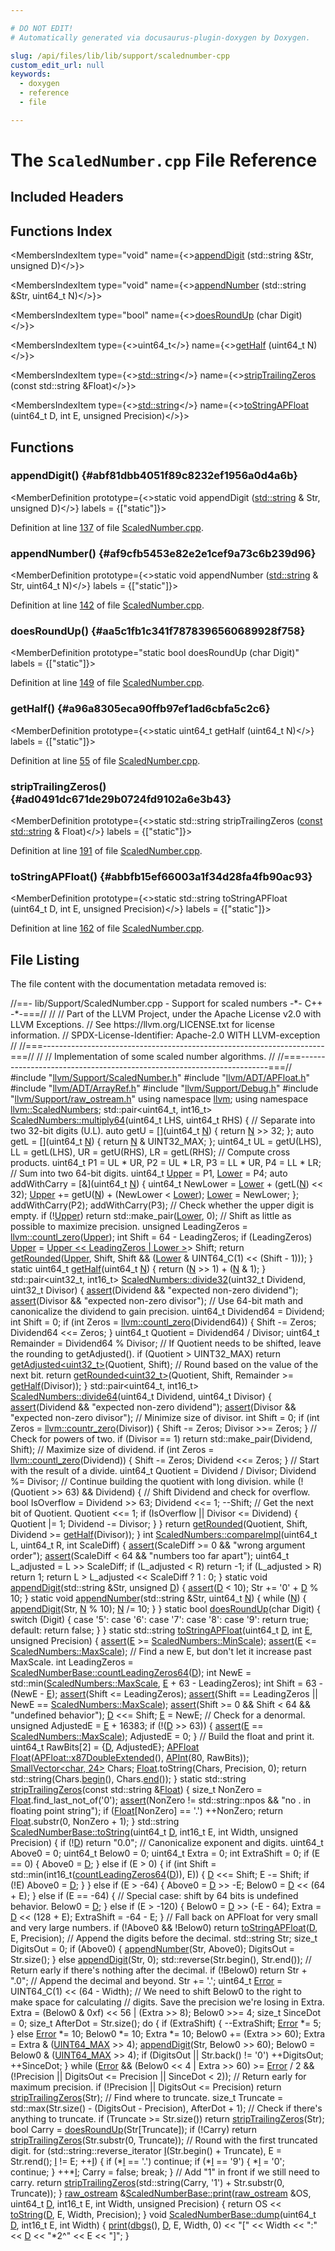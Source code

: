 ```yaml
---

# DO NOT EDIT!
# Automatically generated via docusaurus-plugin-doxygen by Doxygen.

slug: /api/files/lib/lib/support/scalednumber-cpp
custom_edit_url: null
keywords:
  - doxygen
  - reference
  - file

---
```





# The `ScaledNumber.cpp` File Reference

<DoxygenPage pluginConfig={pluginConfig}>



## Included Headers

<IncludesList>
<IncludesListItem
  filePath="llvm/Support/ScaledNumber.h"
  permalink="/docs/api/files/include/include/llvm/include/llvm/support/scalednumber-h"
  isLocal="true" />
<IncludesListItem
  filePath="llvm/ADT/APFloat.h"
  permalink="/docs/api/files/include/include/llvm/include/llvm/adt/apfloat-h"
  isLocal="true" />
<IncludesListItem
  filePath="llvm/ADT/ArrayRef.h"
  permalink="/docs/api/files/include/include/llvm/include/llvm/adt/arrayref-h"
  isLocal="true" />
<IncludesListItem
  filePath="llvm/Support/Debug.h"
  permalink="/docs/api/files/include/include/llvm/include/llvm/support/debug-h"
  isLocal="true" />
<IncludesListItem
  filePath="llvm/Support/raw_ostream.h"
  permalink="/docs/api/files/include/include/llvm/include/llvm/support/raw-ostream-h"
  isLocal="true" />
</IncludesList>

## Functions Index

<MembersIndex>

<MembersIndexItem
  type="void"
  name={<><a href="#abf81dbb4051f89c8232ef1956a0d4a6b">appendDigit</a> (std::string &amp;Str, unsigned D)</>}>
</MembersIndexItem>

<MembersIndexItem
  type="void"
  name={<><a href="#af9cfb5453e82e2e1cef9a73c6b239d96">appendNumber</a> (std::string &amp;Str, uint64&#95;t N)</>}>
</MembersIndexItem>

<MembersIndexItem
  type="bool"
  name={<><a href="#aa5c1fb1c341f7878396560689928f758">doesRoundUp</a> (char Digit)</>}>
</MembersIndexItem>

<MembersIndexItem
  type={<>uint64&#95;t</>}
  name={<><a href="#a96a8305eca90ffb97ef1ad6cbfa5c2c6">getHalf</a> (uint64&#95;t N)</>}>
</MembersIndexItem>

<MembersIndexItem
  type={<><a href="/docs/api/files/include/include/llvm/include/llvm/demangle/itaniumdemangle-h/#ae2b0d0345572d6718e219aa76d1d54edab45cffe084dd3d20d928bee85e7b0f21">std::string</a></>}
  name={<><a href="#ad0491dc671de29b0724fd9102a6e3b43">stripTrailingZeros</a> (const std::string &amp;Float)</>}>
</MembersIndexItem>

<MembersIndexItem
  type={<><a href="/docs/api/files/include/include/llvm/include/llvm/demangle/itaniumdemangle-h/#ae2b0d0345572d6718e219aa76d1d54edab45cffe084dd3d20d928bee85e7b0f21">std::string</a></>}
  name={<><a href="#abbfb15ef66003a1f34d28fa4fb90ac93">toStringAPFloat</a> (uint64&#95;t D, int E, unsigned Precision)</>}>
</MembersIndexItem>

</MembersIndex>


<SectionDefinition>

## Functions

### appendDigit() {#abf81dbb4051f89c8232ef1956a0d4a6b}

<MemberDefinition
  prototype={<>static void appendDigit (<a href="/docs/api/files/include/include/llvm/include/llvm/demangle/itaniumdemangle-h/#ae2b0d0345572d6718e219aa76d1d54edab45cffe084dd3d20d928bee85e7b0f21">std::string</a> &amp; Str, unsigned D)</>}
  labels = {["static"]}>

Definition at line <a href="#l00137">137</a> of file <a href="/docs/api/files/lib/lib/support/scalednumber-cpp">ScaledNumber.cpp</a>.
</MemberDefinition>

### appendNumber() {#af9cfb5453e82e2e1cef9a73c6b239d96}

<MemberDefinition
  prototype={<>static void appendNumber (<a href="/docs/api/files/include/include/llvm/include/llvm/demangle/itaniumdemangle-h/#ae2b0d0345572d6718e219aa76d1d54edab45cffe084dd3d20d928bee85e7b0f21">std::string</a> &amp; Str, uint64&#95;t N)</>}
  labels = {["static"]}>

Definition at line <a href="#l00142">142</a> of file <a href="/docs/api/files/lib/lib/support/scalednumber-cpp">ScaledNumber.cpp</a>.
</MemberDefinition>

### doesRoundUp() {#aa5c1fb1c341f7878396560689928f758}

<MemberDefinition
  prototype="static bool doesRoundUp (char Digit)"
  labels = {["static"]}>

Definition at line <a href="#l00149">149</a> of file <a href="/docs/api/files/lib/lib/support/scalednumber-cpp">ScaledNumber.cpp</a>.
</MemberDefinition>

### getHalf() {#a96a8305eca90ffb97ef1ad6cbfa5c2c6}

<MemberDefinition
  prototype={<>static uint64&#95;t getHalf (uint64&#95;t N)</>}
  labels = {["static"]}>

Definition at line <a href="#l00055">55</a> of file <a href="/docs/api/files/lib/lib/support/scalednumber-cpp">ScaledNumber.cpp</a>.
</MemberDefinition>

### stripTrailingZeros() {#ad0491dc671de29b0724fd9102a6e3b43}

<MemberDefinition
  prototype={<>static std::string stripTrailingZeros (<a href="/docs/api/files/lib/lib/target/lib/target/aarch64/aarch64promoteconstant-cpp/#a90f8350fecae261c25be85d38b451bff">const</a> <a href="/docs/api/files/include/include/llvm/include/llvm/demangle/itaniumdemangle-h/#ae2b0d0345572d6718e219aa76d1d54edab45cffe084dd3d20d928bee85e7b0f21">std::string</a> &amp; Float)</>}
  labels = {["static"]}>

Definition at line <a href="#l00191">191</a> of file <a href="/docs/api/files/lib/lib/support/scalednumber-cpp">ScaledNumber.cpp</a>.
</MemberDefinition>

### toStringAPFloat() {#abbfb15ef66003a1f34d28fa4fb90ac93}

<MemberDefinition
  prototype={<>static std::string toStringAPFloat (uint64&#95;t D, int E, unsigned Precision)</>}
  labels = {["static"]}>

Definition at line <a href="#l00162">162</a> of file <a href="/docs/api/files/lib/lib/support/scalednumber-cpp">ScaledNumber.cpp</a>.
</MemberDefinition>

</SectionDefinition>

## File Listing

The file content with the documentation metadata removed is:

<ProgramListing>

<Link id="l00001" /><CodeLine lineNumber="1"><span class="doxyHighlightComment">//==- lib/Support/ScaledNumber.cpp - Support for scaled numbers -&#42;- C++ -&#42;-===//</span></CodeLine>
<Link id="l00002" /><CodeLine lineNumber="2"><span class="doxyHighlightComment">//</span></CodeLine>
<Link id="l00003" /><CodeLine lineNumber="3"><span class="doxyHighlightComment">// Part of the LLVM Project, under the Apache License v2.0 with LLVM Exceptions.</span></CodeLine>
<Link id="l00004" /><CodeLine lineNumber="4"><span class="doxyHighlightComment">// See https://llvm.org/LICENSE.txt for license information.</span></CodeLine>
<Link id="l00005" /><CodeLine lineNumber="5"><span class="doxyHighlightComment">// SPDX-License-Identifier: Apache-2.0 WITH LLVM-exception</span></CodeLine>
<Link id="l00006" /><CodeLine lineNumber="6"><span class="doxyHighlightComment">//</span></CodeLine>
<Link id="l00007" /><CodeLine lineNumber="7"><span class="doxyHighlightComment">//===----------------------------------------------------------------------===//</span></CodeLine>
<Link id="l00008" /><CodeLine lineNumber="8"><span class="doxyHighlightComment">//</span></CodeLine>
<Link id="l00009" /><CodeLine lineNumber="9"><span class="doxyHighlightComment">// Implementation of some scaled number algorithms.</span></CodeLine>
<Link id="l00010" /><CodeLine lineNumber="10"><span class="doxyHighlightComment">//</span></CodeLine>
<Link id="l00011" /><CodeLine lineNumber="11"><span class="doxyHighlightComment">//===----------------------------------------------------------------------===//</span></CodeLine>
<Link id="l00012" /><CodeLine lineNumber="12"></CodeLine>
<Link id="l00013" /><CodeLine lineNumber="13"><span class="doxyHighlightPreprocessor">#include &quot;<a href="/docs/api/files/include/include/llvm/include/llvm/support/scalednumber-h">llvm/Support/ScaledNumber.h</a>&quot;</span></CodeLine>
<Link id="l00014" /><CodeLine lineNumber="14"><span class="doxyHighlightPreprocessor">#include &quot;<a href="/docs/api/files/include/include/llvm/include/llvm/adt/apfloat-h">llvm/ADT/APFloat.h</a>&quot;</span></CodeLine>
<Link id="l00015" /><CodeLine lineNumber="15"><span class="doxyHighlightPreprocessor">#include &quot;<a href="/docs/api/files/include/include/llvm/include/llvm/adt/arrayref-h">llvm/ADT/ArrayRef.h</a>&quot;</span></CodeLine>
<Link id="l00016" /><CodeLine lineNumber="16"><span class="doxyHighlightPreprocessor">#include &quot;<a href="/docs/api/files/include/include/llvm/include/llvm/support/debug-h">llvm/Support/Debug.h</a>&quot;</span></CodeLine>
<Link id="l00017" /><CodeLine lineNumber="17"><span class="doxyHighlightPreprocessor">#include &quot;<a href="/docs/api/files/include/include/llvm/include/llvm/support/raw-ostream-h">llvm/Support/raw&#95;ostream.h</a>&quot;</span></CodeLine>
<Link id="l00018" /><CodeLine lineNumber="18"></CodeLine>
<Link id="l00019" /><CodeLine lineNumber="19"><span class="doxyHighlightKeyword">using namespace </span><span class="doxyHighlight"><a href="/docs/api/namespaces/llvm">llvm</a>;</span></CodeLine>
<Link id="l00020" /><CodeLine lineNumber="20"><span class="doxyHighlightKeyword">using namespace </span><span class="doxyHighlight"><a href="/docs/api/namespaces/llvm/scalednumbers">llvm::ScaledNumbers</a>;</span></CodeLine>
<Link id="l00021" /><CodeLine lineNumber="21"></CodeLine>
<Link id="l00022" /><CodeLine lineNumber="22" lineLink="/docs/api/namespaces/llvm/scalednumbers/#a22a8258f778d9c8d3069d89a611e0abd"><span class="doxyHighlight">std::pair&lt;uint64&#95;t, int16&#95;t&gt; <a href="/docs/api/namespaces/llvm/scalednumbers/#a22a8258f778d9c8d3069d89a611e0abd">ScaledNumbers::multiply64</a>(uint64&#95;t LHS,</span></CodeLine>
<Link id="l00023" /><CodeLine lineNumber="23"><span class="doxyHighlight">                                                       uint64&#95;t RHS) &#123;</span></CodeLine>
<Link id="l00024" /><CodeLine lineNumber="24"><span class="doxyHighlight">  </span><span class="doxyHighlightComment">// Separate into two 32-bit digits (U.L).</span></CodeLine>
<Link id="l00025" /><CodeLine lineNumber="25"><span class="doxyHighlight">  </span><span class="doxyHighlightKeyword">auto</span><span class="doxyHighlight"> getU = &#91;&#93;(uint64&#95;t <a href="/docs/api/files/lib/lib/support/regcomp-c/#a0240ac851181b84ac374872dc5434ee4">N</a>) &#123; </span><span class="doxyHighlightKeywordFlow">return</span><span class="doxyHighlight"> <a href="/docs/api/files/lib/lib/support/regcomp-c/#a0240ac851181b84ac374872dc5434ee4">N</a> &gt;&gt; 32; &#125;;</span></CodeLine>
<Link id="l00026" /><CodeLine lineNumber="26"><span class="doxyHighlight">  </span><span class="doxyHighlightKeyword">auto</span><span class="doxyHighlight"> getL = &#91;&#93;(uint64&#95;t <a href="/docs/api/files/lib/lib/support/regcomp-c/#a0240ac851181b84ac374872dc5434ee4">N</a>) &#123; </span><span class="doxyHighlightKeywordFlow">return</span><span class="doxyHighlight"> <a href="/docs/api/files/lib/lib/support/regcomp-c/#a0240ac851181b84ac374872dc5434ee4">N</a> &amp; UINT32&#95;MAX; &#125;;</span></CodeLine>
<Link id="l00027" /><CodeLine lineNumber="27"><span class="doxyHighlight">  uint64&#95;t UL = getU(LHS), LL = getL(LHS), UR = getU(RHS), LR = getL(RHS);</span></CodeLine>
<Link id="l00028" /><CodeLine lineNumber="28"></CodeLine>
<Link id="l00029" /><CodeLine lineNumber="29"><span class="doxyHighlight">  </span><span class="doxyHighlightComment">// Compute cross products.</span></CodeLine>
<Link id="l00030" /><CodeLine lineNumber="30"><span class="doxyHighlight">  uint64&#95;t P1 = UL &#42; UR, P2 = UL &#42; LR, P3 = LL &#42; UR, P4 = LL &#42; LR;</span></CodeLine>
<Link id="l00031" /><CodeLine lineNumber="31"></CodeLine>
<Link id="l00032" /><CodeLine lineNumber="32"><span class="doxyHighlight">  </span><span class="doxyHighlightComment">// Sum into two 64-bit digits.</span></CodeLine>
<Link id="l00033" /><CodeLine lineNumber="33"><span class="doxyHighlight">  uint64&#95;t <a href="/docs/api/namespaces/llvm/#a6893db19648a2dba0912d181aaa57ec0a19de5b94f7b83900d4b296d9fa491aec">Upper</a> = P1, <a href="/docs/api/namespaces/llvm/#a6893db19648a2dba0912d181aaa57ec0ab75fcdd2d72d9e000beab48622402d93">Lower</a> = P4;</span></CodeLine>
<Link id="l00034" /><CodeLine lineNumber="34"><span class="doxyHighlight">  </span><span class="doxyHighlightKeyword">auto</span><span class="doxyHighlight"> addWithCarry = &#91;&amp;&#93;(uint64&#95;t <a href="/docs/api/files/lib/lib/support/regcomp-c/#a0240ac851181b84ac374872dc5434ee4">N</a>) &#123;</span></CodeLine>
<Link id="l00035" /><CodeLine lineNumber="35"><span class="doxyHighlight">    uint64&#95;t NewLower = <a href="/docs/api/namespaces/llvm/#a6893db19648a2dba0912d181aaa57ec0ab75fcdd2d72d9e000beab48622402d93">Lower</a> + (getL(<a href="/docs/api/files/lib/lib/support/regcomp-c/#a0240ac851181b84ac374872dc5434ee4">N</a>) &lt;&lt; 32);</span></CodeLine>
<Link id="l00036" /><CodeLine lineNumber="36"><span class="doxyHighlight">    <a href="/docs/api/namespaces/llvm/#a6893db19648a2dba0912d181aaa57ec0a19de5b94f7b83900d4b296d9fa491aec">Upper</a> += getU(<a href="/docs/api/files/lib/lib/support/regcomp-c/#a0240ac851181b84ac374872dc5434ee4">N</a>) + (NewLower &lt; <a href="/docs/api/namespaces/llvm/#a6893db19648a2dba0912d181aaa57ec0ab75fcdd2d72d9e000beab48622402d93">Lower</a>);</span></CodeLine>
<Link id="l00037" /><CodeLine lineNumber="37"><span class="doxyHighlight">    <a href="/docs/api/namespaces/llvm/#a6893db19648a2dba0912d181aaa57ec0ab75fcdd2d72d9e000beab48622402d93">Lower</a> = NewLower;</span></CodeLine>
<Link id="l00038" /><CodeLine lineNumber="38"><span class="doxyHighlight">  &#125;;</span></CodeLine>
<Link id="l00039" /><CodeLine lineNumber="39"><span class="doxyHighlight">  addWithCarry(P2);</span></CodeLine>
<Link id="l00040" /><CodeLine lineNumber="40"><span class="doxyHighlight">  addWithCarry(P3);</span></CodeLine>
<Link id="l00041" /><CodeLine lineNumber="41"></CodeLine>
<Link id="l00042" /><CodeLine lineNumber="42"><span class="doxyHighlight">  </span><span class="doxyHighlightComment">// Check whether the upper digit is empty.</span></CodeLine>
<Link id="l00043" /><CodeLine lineNumber="43"><span class="doxyHighlight">  </span><span class="doxyHighlightKeywordFlow">if</span><span class="doxyHighlight"> (!<a href="/docs/api/namespaces/llvm/#a6893db19648a2dba0912d181aaa57ec0a19de5b94f7b83900d4b296d9fa491aec">Upper</a>)</span></CodeLine>
<Link id="l00044" /><CodeLine lineNumber="44"><span class="doxyHighlight">    </span><span class="doxyHighlightKeywordFlow">return</span><span class="doxyHighlight"> std::make&#95;pair(<a href="/docs/api/namespaces/llvm/#a6893db19648a2dba0912d181aaa57ec0ab75fcdd2d72d9e000beab48622402d93">Lower</a>, 0);</span></CodeLine>
<Link id="l00045" /><CodeLine lineNumber="45"></CodeLine>
<Link id="l00046" /><CodeLine lineNumber="46"><span class="doxyHighlight">  </span><span class="doxyHighlightComment">// Shift as little as possible to maximize precision.</span></CodeLine>
<Link id="l00047" /><CodeLine lineNumber="47"><span class="doxyHighlight">  </span><span class="doxyHighlightKeywordType">unsigned</span><span class="doxyHighlight"> LeadingZeros = <a href="/docs/api/namespaces/llvm/#a66191f0bcc8c62b784819e9e96ceeba2">llvm::countl&#95;zero</a>(<a href="/docs/api/namespaces/llvm/#a6893db19648a2dba0912d181aaa57ec0a19de5b94f7b83900d4b296d9fa491aec">Upper</a>);</span></CodeLine>
<Link id="l00048" /><CodeLine lineNumber="48"><span class="doxyHighlight">  </span><span class="doxyHighlightKeywordType">int</span><span class="doxyHighlight"> Shift = 64 - LeadingZeros;</span></CodeLine>
<Link id="l00049" /><CodeLine lineNumber="49"><span class="doxyHighlight">  </span><span class="doxyHighlightKeywordFlow">if</span><span class="doxyHighlight"> (LeadingZeros)</span></CodeLine>
<Link id="l00050" /><CodeLine lineNumber="50"><span class="doxyHighlight">    <a href="/docs/api/namespaces/llvm/#a6893db19648a2dba0912d181aaa57ec0a19de5b94f7b83900d4b296d9fa491aec">Upper</a> = <a href="/docs/api/namespaces/llvm/#a6893db19648a2dba0912d181aaa57ec0a19de5b94f7b83900d4b296d9fa491aec">Upper &lt;&lt; LeadingZeros | Lower &gt;</a>&gt; Shift;</span></CodeLine>
<Link id="l00051" /><CodeLine lineNumber="51"><span class="doxyHighlight">  </span><span class="doxyHighlightKeywordFlow">return</span><span class="doxyHighlight"> <a href="/docs/api/namespaces/llvm/scalednumbers/#a8cfbb3bd6b2b9dbaee4f30a5b5fa5968">getRounded</a>(<a href="/docs/api/namespaces/llvm/#a6893db19648a2dba0912d181aaa57ec0a19de5b94f7b83900d4b296d9fa491aec">Upper</a>, Shift,</span></CodeLine>
<Link id="l00052" /><CodeLine lineNumber="52"><span class="doxyHighlight">                    Shift &amp;&amp; (<a href="/docs/api/namespaces/llvm/#a6893db19648a2dba0912d181aaa57ec0ab75fcdd2d72d9e000beab48622402d93">Lower</a> &amp; UINT64&#95;C(1) &lt;&lt; (Shift - 1)));</span></CodeLine>
<Link id="l00053" /><CodeLine lineNumber="53"><span class="doxyHighlight">&#125;</span></CodeLine>
<Link id="l00054" /><CodeLine lineNumber="54"></CodeLine>
<Link id="l00055" /><CodeLine lineNumber="55" lineLink="#a96a8305eca90ffb97ef1ad6cbfa5c2c6"><span class="doxyHighlightKeyword">static</span><span class="doxyHighlight"> uint64&#95;t <a href="#a96a8305eca90ffb97ef1ad6cbfa5c2c6">getHalf</a>(uint64&#95;t <a href="/docs/api/files/lib/lib/support/regcomp-c/#a0240ac851181b84ac374872dc5434ee4">N</a>) &#123; </span><span class="doxyHighlightKeywordFlow">return</span><span class="doxyHighlight"> (<a href="/docs/api/files/lib/lib/support/regcomp-c/#a0240ac851181b84ac374872dc5434ee4">N</a> &gt;&gt; 1) + (<a href="/docs/api/files/lib/lib/support/regcomp-c/#a0240ac851181b84ac374872dc5434ee4">N</a> &amp; 1); &#125;</span></CodeLine>
<Link id="l00056" /><CodeLine lineNumber="56"></CodeLine>
<Link id="l00057" /><CodeLine lineNumber="57" lineLink="/docs/api/namespaces/llvm/scalednumbers/#aa14759185c83674952abadab760c2028"><span class="doxyHighlight">std::pair&lt;uint32&#95;t, int16&#95;t&gt; <a href="/docs/api/namespaces/llvm/scalednumbers/#aa14759185c83674952abadab760c2028">ScaledNumbers::divide32</a>(uint32&#95;t Dividend,</span></CodeLine>
<Link id="l00058" /><CodeLine lineNumber="58"><span class="doxyHighlight">                                                     uint32&#95;t Divisor) &#123;</span></CodeLine>
<Link id="l00059" /><CodeLine lineNumber="59"><span class="doxyHighlight">  <a href="/docs/api/files/lib/lib/target/lib/target/amdgpu/silowercontrolflow-cpp/#a4868c5d81c5ccc98c47aeab6244346a0">assert</a>(Dividend &amp;&amp; </span><span class="doxyHighlightStringLiteral">&quot;expected non-zero dividend&quot;</span><span class="doxyHighlight">);</span></CodeLine>
<Link id="l00060" /><CodeLine lineNumber="60"><span class="doxyHighlight">  <a href="/docs/api/files/lib/lib/target/lib/target/amdgpu/silowercontrolflow-cpp/#a4868c5d81c5ccc98c47aeab6244346a0">assert</a>(Divisor &amp;&amp; </span><span class="doxyHighlightStringLiteral">&quot;expected non-zero divisor&quot;</span><span class="doxyHighlight">);</span></CodeLine>
<Link id="l00061" /><CodeLine lineNumber="61"></CodeLine>
<Link id="l00062" /><CodeLine lineNumber="62"><span class="doxyHighlight">  </span><span class="doxyHighlightComment">// Use 64-bit math and canonicalize the dividend to gain precision.</span></CodeLine>
<Link id="l00063" /><CodeLine lineNumber="63"><span class="doxyHighlight">  uint64&#95;t Dividend64 = Dividend;</span></CodeLine>
<Link id="l00064" /><CodeLine lineNumber="64"><span class="doxyHighlight">  </span><span class="doxyHighlightKeywordType">int</span><span class="doxyHighlight"> Shift = 0;</span></CodeLine>
<Link id="l00065" /><CodeLine lineNumber="65"><span class="doxyHighlight">  </span><span class="doxyHighlightKeywordFlow">if</span><span class="doxyHighlight"> (</span><span class="doxyHighlightKeywordType">int</span><span class="doxyHighlight"> Zeros = <a href="/docs/api/namespaces/llvm/#a66191f0bcc8c62b784819e9e96ceeba2">llvm::countl&#95;zero</a>(Dividend64)) &#123;</span></CodeLine>
<Link id="l00066" /><CodeLine lineNumber="66"><span class="doxyHighlight">    Shift -= Zeros;</span></CodeLine>
<Link id="l00067" /><CodeLine lineNumber="67"><span class="doxyHighlight">    Dividend64 &lt;&lt;= Zeros;</span></CodeLine>
<Link id="l00068" /><CodeLine lineNumber="68"><span class="doxyHighlight">  &#125;</span></CodeLine>
<Link id="l00069" /><CodeLine lineNumber="69"><span class="doxyHighlight">  uint64&#95;t Quotient = Dividend64 / Divisor;</span></CodeLine>
<Link id="l00070" /><CodeLine lineNumber="70"><span class="doxyHighlight">  uint64&#95;t Remainder = Dividend64 % Divisor;</span></CodeLine>
<Link id="l00071" /><CodeLine lineNumber="71"></CodeLine>
<Link id="l00072" /><CodeLine lineNumber="72"><span class="doxyHighlight">  </span><span class="doxyHighlightComment">// If Quotient needs to be shifted, leave the rounding to getAdjusted().</span></CodeLine>
<Link id="l00073" /><CodeLine lineNumber="73"><span class="doxyHighlight">  </span><span class="doxyHighlightKeywordFlow">if</span><span class="doxyHighlight"> (Quotient &gt; UINT32&#95;MAX)</span></CodeLine>
<Link id="l00074" /><CodeLine lineNumber="74"><span class="doxyHighlight">    </span><span class="doxyHighlightKeywordFlow">return</span><span class="doxyHighlight"> <a href="/docs/api/namespaces/llvm/scalednumbers/#a577d9fbdf827eebebf03e40b1d271f51">getAdjusted&lt;uint32&#95;t&gt;</a>(Quotient, Shift);</span></CodeLine>
<Link id="l00075" /><CodeLine lineNumber="75"></CodeLine>
<Link id="l00076" /><CodeLine lineNumber="76"><span class="doxyHighlight">  </span><span class="doxyHighlightComment">// Round based on the value of the next bit.</span></CodeLine>
<Link id="l00077" /><CodeLine lineNumber="77"><span class="doxyHighlight">  </span><span class="doxyHighlightKeywordFlow">return</span><span class="doxyHighlight"> <a href="/docs/api/namespaces/llvm/scalednumbers/#a8cfbb3bd6b2b9dbaee4f30a5b5fa5968">getRounded&lt;uint32&#95;t&gt;</a>(Quotient, Shift, Remainder &gt;= <a href="#a96a8305eca90ffb97ef1ad6cbfa5c2c6">getHalf</a>(Divisor));</span></CodeLine>
<Link id="l00078" /><CodeLine lineNumber="78"><span class="doxyHighlight">&#125;</span></CodeLine>
<Link id="l00079" /><CodeLine lineNumber="79"></CodeLine>
<Link id="l00080" /><CodeLine lineNumber="80" lineLink="/docs/api/namespaces/llvm/scalednumbers/#a0a6b36937186eb47bc6004f2eb0a7eee"><span class="doxyHighlight">std::pair&lt;uint64&#95;t, int16&#95;t&gt; <a href="/docs/api/namespaces/llvm/scalednumbers/#a0a6b36937186eb47bc6004f2eb0a7eee">ScaledNumbers::divide64</a>(uint64&#95;t Dividend,</span></CodeLine>
<Link id="l00081" /><CodeLine lineNumber="81"><span class="doxyHighlight">                                                     uint64&#95;t Divisor) &#123;</span></CodeLine>
<Link id="l00082" /><CodeLine lineNumber="82"><span class="doxyHighlight">  <a href="/docs/api/files/lib/lib/target/lib/target/amdgpu/silowercontrolflow-cpp/#a4868c5d81c5ccc98c47aeab6244346a0">assert</a>(Dividend &amp;&amp; </span><span class="doxyHighlightStringLiteral">&quot;expected non-zero dividend&quot;</span><span class="doxyHighlight">);</span></CodeLine>
<Link id="l00083" /><CodeLine lineNumber="83"><span class="doxyHighlight">  <a href="/docs/api/files/lib/lib/target/lib/target/amdgpu/silowercontrolflow-cpp/#a4868c5d81c5ccc98c47aeab6244346a0">assert</a>(Divisor &amp;&amp; </span><span class="doxyHighlightStringLiteral">&quot;expected non-zero divisor&quot;</span><span class="doxyHighlight">);</span></CodeLine>
<Link id="l00084" /><CodeLine lineNumber="84"></CodeLine>
<Link id="l00085" /><CodeLine lineNumber="85"><span class="doxyHighlight">  </span><span class="doxyHighlightComment">// Minimize size of divisor.</span></CodeLine>
<Link id="l00086" /><CodeLine lineNumber="86"><span class="doxyHighlight">  </span><span class="doxyHighlightKeywordType">int</span><span class="doxyHighlight"> Shift = 0;</span></CodeLine>
<Link id="l00087" /><CodeLine lineNumber="87"><span class="doxyHighlight">  </span><span class="doxyHighlightKeywordFlow">if</span><span class="doxyHighlight"> (</span><span class="doxyHighlightKeywordType">int</span><span class="doxyHighlight"> Zeros = <a href="/docs/api/namespaces/llvm/#a57d2f9ee99e9e68cff564d0d579c8163">llvm::countr&#95;zero</a>(Divisor)) &#123;</span></CodeLine>
<Link id="l00088" /><CodeLine lineNumber="88"><span class="doxyHighlight">    Shift -= Zeros;</span></CodeLine>
<Link id="l00089" /><CodeLine lineNumber="89"><span class="doxyHighlight">    Divisor &gt;&gt;= Zeros;</span></CodeLine>
<Link id="l00090" /><CodeLine lineNumber="90"><span class="doxyHighlight">  &#125;</span></CodeLine>
<Link id="l00091" /><CodeLine lineNumber="91"></CodeLine>
<Link id="l00092" /><CodeLine lineNumber="92"><span class="doxyHighlight">  </span><span class="doxyHighlightComment">// Check for powers of two.</span></CodeLine>
<Link id="l00093" /><CodeLine lineNumber="93"><span class="doxyHighlight">  </span><span class="doxyHighlightKeywordFlow">if</span><span class="doxyHighlight"> (Divisor == 1)</span></CodeLine>
<Link id="l00094" /><CodeLine lineNumber="94"><span class="doxyHighlight">    </span><span class="doxyHighlightKeywordFlow">return</span><span class="doxyHighlight"> std::make&#95;pair(Dividend, Shift);</span></CodeLine>
<Link id="l00095" /><CodeLine lineNumber="95"></CodeLine>
<Link id="l00096" /><CodeLine lineNumber="96"><span class="doxyHighlight">  </span><span class="doxyHighlightComment">// Maximize size of dividend.</span></CodeLine>
<Link id="l00097" /><CodeLine lineNumber="97"><span class="doxyHighlight">  </span><span class="doxyHighlightKeywordFlow">if</span><span class="doxyHighlight"> (</span><span class="doxyHighlightKeywordType">int</span><span class="doxyHighlight"> Zeros = <a href="/docs/api/namespaces/llvm/#a66191f0bcc8c62b784819e9e96ceeba2">llvm::countl&#95;zero</a>(Dividend)) &#123;</span></CodeLine>
<Link id="l00098" /><CodeLine lineNumber="98"><span class="doxyHighlight">    Shift -= Zeros;</span></CodeLine>
<Link id="l00099" /><CodeLine lineNumber="99"><span class="doxyHighlight">    Dividend &lt;&lt;= Zeros;</span></CodeLine>
<Link id="l00100" /><CodeLine lineNumber="100"><span class="doxyHighlight">  &#125;</span></CodeLine>
<Link id="l00101" /><CodeLine lineNumber="101"></CodeLine>
<Link id="l00102" /><CodeLine lineNumber="102"><span class="doxyHighlight">  </span><span class="doxyHighlightComment">// Start with the result of a divide.</span></CodeLine>
<Link id="l00103" /><CodeLine lineNumber="103"><span class="doxyHighlight">  uint64&#95;t Quotient = Dividend / Divisor;</span></CodeLine>
<Link id="l00104" /><CodeLine lineNumber="104"><span class="doxyHighlight">  Dividend %= Divisor;</span></CodeLine>
<Link id="l00105" /><CodeLine lineNumber="105"></CodeLine>
<Link id="l00106" /><CodeLine lineNumber="106"><span class="doxyHighlight">  </span><span class="doxyHighlightComment">// Continue building the quotient with long division.</span></CodeLine>
<Link id="l00107" /><CodeLine lineNumber="107"><span class="doxyHighlight">  </span><span class="doxyHighlightKeywordFlow">while</span><span class="doxyHighlight"> (!(Quotient &gt;&gt; 63) &amp;&amp; Dividend) &#123;</span></CodeLine>
<Link id="l00108" /><CodeLine lineNumber="108"><span class="doxyHighlight">    </span><span class="doxyHighlightComment">// Shift Dividend and check for overflow.</span></CodeLine>
<Link id="l00109" /><CodeLine lineNumber="109"><span class="doxyHighlight">    </span><span class="doxyHighlightKeywordType">bool</span><span class="doxyHighlight"> IsOverflow = Dividend &gt;&gt; 63;</span></CodeLine>
<Link id="l00110" /><CodeLine lineNumber="110"><span class="doxyHighlight">    Dividend &lt;&lt;= 1;</span></CodeLine>
<Link id="l00111" /><CodeLine lineNumber="111"><span class="doxyHighlight">    --Shift;</span></CodeLine>
<Link id="l00112" /><CodeLine lineNumber="112"></CodeLine>
<Link id="l00113" /><CodeLine lineNumber="113"><span class="doxyHighlight">    </span><span class="doxyHighlightComment">// Get the next bit of Quotient.</span></CodeLine>
<Link id="l00114" /><CodeLine lineNumber="114"><span class="doxyHighlight">    Quotient &lt;&lt;= 1;</span></CodeLine>
<Link id="l00115" /><CodeLine lineNumber="115"><span class="doxyHighlight">    </span><span class="doxyHighlightKeywordFlow">if</span><span class="doxyHighlight"> (IsOverflow || Divisor &lt;= Dividend) &#123;</span></CodeLine>
<Link id="l00116" /><CodeLine lineNumber="116"><span class="doxyHighlight">      Quotient |= 1;</span></CodeLine>
<Link id="l00117" /><CodeLine lineNumber="117"><span class="doxyHighlight">      Dividend -= Divisor;</span></CodeLine>
<Link id="l00118" /><CodeLine lineNumber="118"><span class="doxyHighlight">    &#125;</span></CodeLine>
<Link id="l00119" /><CodeLine lineNumber="119"><span class="doxyHighlight">  &#125;</span></CodeLine>
<Link id="l00120" /><CodeLine lineNumber="120"></CodeLine>
<Link id="l00121" /><CodeLine lineNumber="121"><span class="doxyHighlight">  </span><span class="doxyHighlightKeywordFlow">return</span><span class="doxyHighlight"> <a href="/docs/api/namespaces/llvm/scalednumbers/#a8cfbb3bd6b2b9dbaee4f30a5b5fa5968">getRounded</a>(Quotient, Shift, Dividend &gt;= <a href="#a96a8305eca90ffb97ef1ad6cbfa5c2c6">getHalf</a>(Divisor));</span></CodeLine>
<Link id="l00122" /><CodeLine lineNumber="122"><span class="doxyHighlight">&#125;</span></CodeLine>
<Link id="l00123" /><CodeLine lineNumber="123"></CodeLine>
<Link id="l00124" /><CodeLine lineNumber="124" lineLink="/docs/api/namespaces/llvm/scalednumbers/#ac4653521234cb7bc516c08e898036a42"><span class="doxyHighlightKeywordType">int</span><span class="doxyHighlight"> <a href="/docs/api/namespaces/llvm/scalednumbers/#ac4653521234cb7bc516c08e898036a42">ScaledNumbers::compareImpl</a>(uint64&#95;t L, uint64&#95;t R, </span><span class="doxyHighlightKeywordType">int</span><span class="doxyHighlight"> ScaleDiff) &#123;</span></CodeLine>
<Link id="l00125" /><CodeLine lineNumber="125"><span class="doxyHighlight">  <a href="/docs/api/files/lib/lib/target/lib/target/amdgpu/silowercontrolflow-cpp/#a4868c5d81c5ccc98c47aeab6244346a0">assert</a>(ScaleDiff &gt;= 0 &amp;&amp; </span><span class="doxyHighlightStringLiteral">&quot;wrong argument order&quot;</span><span class="doxyHighlight">);</span></CodeLine>
<Link id="l00126" /><CodeLine lineNumber="126"><span class="doxyHighlight">  <a href="/docs/api/files/lib/lib/target/lib/target/amdgpu/silowercontrolflow-cpp/#a4868c5d81c5ccc98c47aeab6244346a0">assert</a>(ScaleDiff &lt; 64 &amp;&amp; </span><span class="doxyHighlightStringLiteral">&quot;numbers too far apart&quot;</span><span class="doxyHighlight">);</span></CodeLine>
<Link id="l00127" /><CodeLine lineNumber="127"></CodeLine>
<Link id="l00128" /><CodeLine lineNumber="128"><span class="doxyHighlight">  uint64&#95;t L&#95;adjusted = L &gt;&gt; ScaleDiff;</span></CodeLine>
<Link id="l00129" /><CodeLine lineNumber="129"><span class="doxyHighlight">  </span><span class="doxyHighlightKeywordFlow">if</span><span class="doxyHighlight"> (L&#95;adjusted &lt; R)</span></CodeLine>
<Link id="l00130" /><CodeLine lineNumber="130"><span class="doxyHighlight">    </span><span class="doxyHighlightKeywordFlow">return</span><span class="doxyHighlight"> -1;</span></CodeLine>
<Link id="l00131" /><CodeLine lineNumber="131"><span class="doxyHighlight">  </span><span class="doxyHighlightKeywordFlow">if</span><span class="doxyHighlight"> (L&#95;adjusted &gt; R)</span></CodeLine>
<Link id="l00132" /><CodeLine lineNumber="132"><span class="doxyHighlight">    </span><span class="doxyHighlightKeywordFlow">return</span><span class="doxyHighlight"> 1;</span></CodeLine>
<Link id="l00133" /><CodeLine lineNumber="133"></CodeLine>
<Link id="l00134" /><CodeLine lineNumber="134"><span class="doxyHighlight">  </span><span class="doxyHighlightKeywordFlow">return</span><span class="doxyHighlight"> L &gt; L&#95;adjusted &lt;&lt; ScaleDiff ? 1 : 0;</span></CodeLine>
<Link id="l00135" /><CodeLine lineNumber="135"><span class="doxyHighlight">&#125;</span></CodeLine>
<Link id="l00136" /><CodeLine lineNumber="136"></CodeLine>
<Link id="l00137" /><CodeLine lineNumber="137" lineLink="#abf81dbb4051f89c8232ef1956a0d4a6b"><span class="doxyHighlightKeyword">static</span><span class="doxyHighlight"> </span><span class="doxyHighlightKeywordType">void</span><span class="doxyHighlight"> <a href="#abf81dbb4051f89c8232ef1956a0d4a6b">appendDigit</a>(std::string &amp;Str, </span><span class="doxyHighlightKeywordType">unsigned</span><span class="doxyHighlight"> <a href="/docs/api/files/lib/lib/ir/builtingcs-cpp/#a6a9f043784cf87001c84980afa76da82">D</a>) &#123;</span></CodeLine>
<Link id="l00138" /><CodeLine lineNumber="138"><span class="doxyHighlight">  <a href="/docs/api/files/lib/lib/target/lib/target/amdgpu/silowercontrolflow-cpp/#a4868c5d81c5ccc98c47aeab6244346a0">assert</a>(<a href="/docs/api/files/lib/lib/ir/builtingcs-cpp/#a6a9f043784cf87001c84980afa76da82">D</a> &lt; 10);</span></CodeLine>
<Link id="l00139" /><CodeLine lineNumber="139"><span class="doxyHighlight">  Str += </span><span class="doxyHighlightCharLiteral">&#39;0&#39;</span><span class="doxyHighlight"> + <a href="/docs/api/files/lib/lib/ir/builtingcs-cpp/#a6a9f043784cf87001c84980afa76da82">D</a> % 10;</span></CodeLine>
<Link id="l00140" /><CodeLine lineNumber="140"><span class="doxyHighlight">&#125;</span></CodeLine>
<Link id="l00141" /><CodeLine lineNumber="141"></CodeLine>
<Link id="l00142" /><CodeLine lineNumber="142" lineLink="#af9cfb5453e82e2e1cef9a73c6b239d96"><span class="doxyHighlightKeyword">static</span><span class="doxyHighlight"> </span><span class="doxyHighlightKeywordType">void</span><span class="doxyHighlight"> <a href="#af9cfb5453e82e2e1cef9a73c6b239d96">appendNumber</a>(std::string &amp;Str, uint64&#95;t <a href="/docs/api/files/lib/lib/support/regcomp-c/#a0240ac851181b84ac374872dc5434ee4">N</a>) &#123;</span></CodeLine>
<Link id="l00143" /><CodeLine lineNumber="143"><span class="doxyHighlight">  </span><span class="doxyHighlightKeywordFlow">while</span><span class="doxyHighlight"> (<a href="/docs/api/files/lib/lib/support/regcomp-c/#a0240ac851181b84ac374872dc5434ee4">N</a>) &#123;</span></CodeLine>
<Link id="l00144" /><CodeLine lineNumber="144"><span class="doxyHighlight">    <a href="#abf81dbb4051f89c8232ef1956a0d4a6b">appendDigit</a>(Str, <a href="/docs/api/files/lib/lib/support/regcomp-c/#a0240ac851181b84ac374872dc5434ee4">N</a> % 10);</span></CodeLine>
<Link id="l00145" /><CodeLine lineNumber="145"><span class="doxyHighlight">    <a href="/docs/api/files/lib/lib/support/regcomp-c/#a0240ac851181b84ac374872dc5434ee4">N</a> /= 10;</span></CodeLine>
<Link id="l00146" /><CodeLine lineNumber="146"><span class="doxyHighlight">  &#125;</span></CodeLine>
<Link id="l00147" /><CodeLine lineNumber="147"><span class="doxyHighlight">&#125;</span></CodeLine>
<Link id="l00148" /><CodeLine lineNumber="148"></CodeLine>
<Link id="l00149" /><CodeLine lineNumber="149" lineLink="#aa5c1fb1c341f7878396560689928f758"><span class="doxyHighlightKeyword">static</span><span class="doxyHighlight"> </span><span class="doxyHighlightKeywordType">bool</span><span class="doxyHighlight"> <a href="#aa5c1fb1c341f7878396560689928f758">doesRoundUp</a>(</span><span class="doxyHighlightKeywordType">char</span><span class="doxyHighlight"> Digit) &#123;</span></CodeLine>
<Link id="l00150" /><CodeLine lineNumber="150"><span class="doxyHighlight">  </span><span class="doxyHighlightKeywordFlow">switch</span><span class="doxyHighlight"> (Digit) &#123;</span></CodeLine>
<Link id="l00151" /><CodeLine lineNumber="151"><span class="doxyHighlight">  </span><span class="doxyHighlightKeywordFlow">case</span><span class="doxyHighlight"> </span><span class="doxyHighlightCharLiteral">&#39;5&#39;</span><span class="doxyHighlight">:</span></CodeLine>
<Link id="l00152" /><CodeLine lineNumber="152"><span class="doxyHighlight">  </span><span class="doxyHighlightKeywordFlow">case</span><span class="doxyHighlight"> </span><span class="doxyHighlightCharLiteral">&#39;6&#39;</span><span class="doxyHighlight">:</span></CodeLine>
<Link id="l00153" /><CodeLine lineNumber="153"><span class="doxyHighlight">  </span><span class="doxyHighlightKeywordFlow">case</span><span class="doxyHighlight"> </span><span class="doxyHighlightCharLiteral">&#39;7&#39;</span><span class="doxyHighlight">:</span></CodeLine>
<Link id="l00154" /><CodeLine lineNumber="154"><span class="doxyHighlight">  </span><span class="doxyHighlightKeywordFlow">case</span><span class="doxyHighlight"> </span><span class="doxyHighlightCharLiteral">&#39;8&#39;</span><span class="doxyHighlight">:</span></CodeLine>
<Link id="l00155" /><CodeLine lineNumber="155"><span class="doxyHighlight">  </span><span class="doxyHighlightKeywordFlow">case</span><span class="doxyHighlight"> </span><span class="doxyHighlightCharLiteral">&#39;9&#39;</span><span class="doxyHighlight">:</span></CodeLine>
<Link id="l00156" /><CodeLine lineNumber="156"><span class="doxyHighlight">    </span><span class="doxyHighlightKeywordFlow">return</span><span class="doxyHighlight"> </span><span class="doxyHighlightKeyword">true</span><span class="doxyHighlight">;</span></CodeLine>
<Link id="l00157" /><CodeLine lineNumber="157"><span class="doxyHighlight">  </span><span class="doxyHighlightKeywordFlow">default</span><span class="doxyHighlight">:</span></CodeLine>
<Link id="l00158" /><CodeLine lineNumber="158"><span class="doxyHighlight">    </span><span class="doxyHighlightKeywordFlow">return</span><span class="doxyHighlight"> </span><span class="doxyHighlightKeyword">false</span><span class="doxyHighlight">;</span></CodeLine>
<Link id="l00159" /><CodeLine lineNumber="159"><span class="doxyHighlight">  &#125;</span></CodeLine>
<Link id="l00160" /><CodeLine lineNumber="160"><span class="doxyHighlight">&#125;</span></CodeLine>
<Link id="l00161" /><CodeLine lineNumber="161"></CodeLine>
<Link id="l00162" /><CodeLine lineNumber="162" lineLink="#abbfb15ef66003a1f34d28fa4fb90ac93"><span class="doxyHighlightKeyword">static</span><span class="doxyHighlight"> std::string <a href="#abbfb15ef66003a1f34d28fa4fb90ac93">toStringAPFloat</a>(uint64&#95;t <a href="/docs/api/files/lib/lib/ir/builtingcs-cpp/#a6a9f043784cf87001c84980afa76da82">D</a>, </span><span class="doxyHighlightKeywordType">int</span><span class="doxyHighlight"> <a href="/docs/api/files/lib/lib/ir/builtingcs-cpp/#abb2b3a60ccc38a28239e19a1646e0c8a">E</a>, </span><span class="doxyHighlightKeywordType">unsigned</span><span class="doxyHighlight"> Precision) &#123;</span></CodeLine>
<Link id="l00163" /><CodeLine lineNumber="163"><span class="doxyHighlight">  <a href="/docs/api/files/lib/lib/target/lib/target/amdgpu/silowercontrolflow-cpp/#a4868c5d81c5ccc98c47aeab6244346a0">assert</a>(<a href="/docs/api/files/lib/lib/ir/builtingcs-cpp/#abb2b3a60ccc38a28239e19a1646e0c8a">E</a> &gt;= <a href="/docs/api/namespaces/llvm/scalednumbers/#a531ff53704c3545c63189ddea8e9b39b">ScaledNumbers::MinScale</a>);</span></CodeLine>
<Link id="l00164" /><CodeLine lineNumber="164"><span class="doxyHighlight">  <a href="/docs/api/files/lib/lib/target/lib/target/amdgpu/silowercontrolflow-cpp/#a4868c5d81c5ccc98c47aeab6244346a0">assert</a>(<a href="/docs/api/files/lib/lib/ir/builtingcs-cpp/#abb2b3a60ccc38a28239e19a1646e0c8a">E</a> &lt;= <a href="/docs/api/namespaces/llvm/scalednumbers/#aa8aa6fe9d8188e55bf93404e0e19a7d9">ScaledNumbers::MaxScale</a>);</span></CodeLine>
<Link id="l00165" /><CodeLine lineNumber="165"></CodeLine>
<Link id="l00166" /><CodeLine lineNumber="166"><span class="doxyHighlight">  </span><span class="doxyHighlightComment">// Find a new E, but don&#39;t let it increase past MaxScale.</span></CodeLine>
<Link id="l00167" /><CodeLine lineNumber="167"><span class="doxyHighlight">  </span><span class="doxyHighlightKeywordType">int</span><span class="doxyHighlight"> LeadingZeros = <a href="/docs/api/classes/llvm/scalednumberbase/#a1b5e7c1354f6907638d72d82e6f70af9">ScaledNumberBase::countLeadingZeros64</a>(<a href="/docs/api/files/lib/lib/ir/builtingcs-cpp/#a6a9f043784cf87001c84980afa76da82">D</a>);</span></CodeLine>
<Link id="l00168" /><CodeLine lineNumber="168"><span class="doxyHighlight">  </span><span class="doxyHighlightKeywordType">int</span><span class="doxyHighlight"> NewE = std::min(<a href="/docs/api/namespaces/llvm/scalednumbers/#aa8aa6fe9d8188e55bf93404e0e19a7d9">ScaledNumbers::MaxScale</a>, <a href="/docs/api/files/lib/lib/ir/builtingcs-cpp/#abb2b3a60ccc38a28239e19a1646e0c8a">E</a> + 63 - LeadingZeros);</span></CodeLine>
<Link id="l00169" /><CodeLine lineNumber="169"><span class="doxyHighlight">  </span><span class="doxyHighlightKeywordType">int</span><span class="doxyHighlight"> Shift = 63 - (NewE - <a href="/docs/api/files/lib/lib/ir/builtingcs-cpp/#abb2b3a60ccc38a28239e19a1646e0c8a">E</a>);</span></CodeLine>
<Link id="l00170" /><CodeLine lineNumber="170"><span class="doxyHighlight">  <a href="/docs/api/files/lib/lib/target/lib/target/amdgpu/silowercontrolflow-cpp/#a4868c5d81c5ccc98c47aeab6244346a0">assert</a>(Shift &lt;= LeadingZeros);</span></CodeLine>
<Link id="l00171" /><CodeLine lineNumber="171"><span class="doxyHighlight">  <a href="/docs/api/files/lib/lib/target/lib/target/amdgpu/silowercontrolflow-cpp/#a4868c5d81c5ccc98c47aeab6244346a0">assert</a>(Shift == LeadingZeros || NewE == <a href="/docs/api/namespaces/llvm/scalednumbers/#aa8aa6fe9d8188e55bf93404e0e19a7d9">ScaledNumbers::MaxScale</a>);</span></CodeLine>
<Link id="l00172" /><CodeLine lineNumber="172"><span class="doxyHighlight">  <a href="/docs/api/files/lib/lib/target/lib/target/amdgpu/silowercontrolflow-cpp/#a4868c5d81c5ccc98c47aeab6244346a0">assert</a>(Shift &gt;= 0 &amp;&amp; Shift &lt; 64 &amp;&amp; </span><span class="doxyHighlightStringLiteral">&quot;undefined behavior&quot;</span><span class="doxyHighlight">);</span></CodeLine>
<Link id="l00173" /><CodeLine lineNumber="173"><span class="doxyHighlight">  <a href="/docs/api/files/lib/lib/ir/builtingcs-cpp/#a6a9f043784cf87001c84980afa76da82">D</a> &lt;&lt;= Shift;</span></CodeLine>
<Link id="l00174" /><CodeLine lineNumber="174"><span class="doxyHighlight">  <a href="/docs/api/files/lib/lib/ir/builtingcs-cpp/#abb2b3a60ccc38a28239e19a1646e0c8a">E</a> = NewE;</span></CodeLine>
<Link id="l00175" /><CodeLine lineNumber="175"></CodeLine>
<Link id="l00176" /><CodeLine lineNumber="176"><span class="doxyHighlight">  </span><span class="doxyHighlightComment">// Check for a denormal.</span></CodeLine>
<Link id="l00177" /><CodeLine lineNumber="177"><span class="doxyHighlight">  </span><span class="doxyHighlightKeywordType">unsigned</span><span class="doxyHighlight"> AdjustedE = <a href="/docs/api/files/lib/lib/ir/builtingcs-cpp/#abb2b3a60ccc38a28239e19a1646e0c8a">E</a> + 16383;</span></CodeLine>
<Link id="l00178" /><CodeLine lineNumber="178"><span class="doxyHighlight">  </span><span class="doxyHighlightKeywordFlow">if</span><span class="doxyHighlight"> (!(<a href="/docs/api/files/lib/lib/ir/builtingcs-cpp/#a6a9f043784cf87001c84980afa76da82">D</a> &gt;&gt; 63)) &#123;</span></CodeLine>
<Link id="l00179" /><CodeLine lineNumber="179"><span class="doxyHighlight">    <a href="/docs/api/files/lib/lib/target/lib/target/amdgpu/silowercontrolflow-cpp/#a4868c5d81c5ccc98c47aeab6244346a0">assert</a>(<a href="/docs/api/files/lib/lib/ir/builtingcs-cpp/#abb2b3a60ccc38a28239e19a1646e0c8a">E</a> == <a href="/docs/api/namespaces/llvm/scalednumbers/#aa8aa6fe9d8188e55bf93404e0e19a7d9">ScaledNumbers::MaxScale</a>);</span></CodeLine>
<Link id="l00180" /><CodeLine lineNumber="180"><span class="doxyHighlight">    AdjustedE = 0;</span></CodeLine>
<Link id="l00181" /><CodeLine lineNumber="181"><span class="doxyHighlight">  &#125;</span></CodeLine>
<Link id="l00182" /><CodeLine lineNumber="182"></CodeLine>
<Link id="l00183" /><CodeLine lineNumber="183"><span class="doxyHighlight">  </span><span class="doxyHighlightComment">// Build the float and print it.</span></CodeLine>
<Link id="l00184" /><CodeLine lineNumber="184"><span class="doxyHighlight">  uint64&#95;t RawBits&#91;2&#93; = &#123;<a href="/docs/api/files/lib/lib/ir/builtingcs-cpp/#a6a9f043784cf87001c84980afa76da82">D</a>, AdjustedE&#125;;</span></CodeLine>
<Link id="l00185" /><CodeLine lineNumber="185"><span class="doxyHighlight">  <a href="/docs/api/classes/llvm/apfloat">APFloat</a> <a href="/docs/api/files/lib/lib/target/lib/target/spirv/spirvemitnonsemanticdi-cpp/#ac168ee0c965117536e841dd35a716d36ad67b0ee7230dcecb610254e4e5e589cd">Float</a>(<a href="/docs/api/structs/llvm/apfloatbase/#a4830aff0741b3cd7a3920826ae6c0ece">APFloat::x87DoubleExtended</a>(), <a href="/docs/api/classes/llvm/apint">APInt</a>(80, RawBits));</span></CodeLine>
<Link id="l00186" /><CodeLine lineNumber="186"><span class="doxyHighlight">  <a href="/docs/api/classes/llvm/smallvector">SmallVector&lt;char, 24&gt;</a> Chars;</span></CodeLine>
<Link id="l00187" /><CodeLine lineNumber="187"><span class="doxyHighlight">  <a href="/docs/api/files/lib/lib/target/lib/target/spirv/spirvemitnonsemanticdi-cpp/#ac168ee0c965117536e841dd35a716d36ad67b0ee7230dcecb610254e4e5e589cd">Float</a>.toString(Chars, Precision, 0);</span></CodeLine>
<Link id="l00188" /><CodeLine lineNumber="188"><span class="doxyHighlight">  </span><span class="doxyHighlightKeywordFlow">return</span><span class="doxyHighlight"> std::string(Chars.<a href="/docs/api/classes/llvm/smallvectortemplatecommon/#a8a045d250952c0867382a9840ee18fdf">begin</a>(), Chars.<a href="/docs/api/classes/llvm/smallvectortemplatecommon/#a075e34e98605d0e7c289763a104869ac">end</a>());</span></CodeLine>
<Link id="l00189" /><CodeLine lineNumber="189"><span class="doxyHighlight">&#125;</span></CodeLine>
<Link id="l00190" /><CodeLine lineNumber="190"></CodeLine>
<Link id="l00191" /><CodeLine lineNumber="191" lineLink="#ad0491dc671de29b0724fd9102a6e3b43"><span class="doxyHighlightKeyword">static</span><span class="doxyHighlight"> std::string <a href="#ad0491dc671de29b0724fd9102a6e3b43">stripTrailingZeros</a>(</span><span class="doxyHighlightKeyword">const</span><span class="doxyHighlight"> std::string &amp;<a href="/docs/api/files/lib/lib/target/lib/target/spirv/spirvemitnonsemanticdi-cpp/#ac168ee0c965117536e841dd35a716d36ad67b0ee7230dcecb610254e4e5e589cd">Float</a>) &#123;</span></CodeLine>
<Link id="l00192" /><CodeLine lineNumber="192"><span class="doxyHighlight">  </span><span class="doxyHighlightKeywordType">size&#95;t</span><span class="doxyHighlight"> NonZero = <a href="/docs/api/files/lib/lib/target/lib/target/spirv/spirvemitnonsemanticdi-cpp/#ac168ee0c965117536e841dd35a716d36ad67b0ee7230dcecb610254e4e5e589cd">Float</a>.find&#95;last&#95;not&#95;of(</span><span class="doxyHighlightCharLiteral">&#39;0&#39;</span><span class="doxyHighlight">);</span></CodeLine>
<Link id="l00193" /><CodeLine lineNumber="193"><span class="doxyHighlight">  <a href="/docs/api/files/lib/lib/target/lib/target/amdgpu/silowercontrolflow-cpp/#a4868c5d81c5ccc98c47aeab6244346a0">assert</a>(NonZero != std::string::npos &amp;&amp; </span><span class="doxyHighlightStringLiteral">&quot;no . in floating point string&quot;</span><span class="doxyHighlight">);</span></CodeLine>
<Link id="l00194" /><CodeLine lineNumber="194"></CodeLine>
<Link id="l00195" /><CodeLine lineNumber="195"><span class="doxyHighlight">  </span><span class="doxyHighlightKeywordFlow">if</span><span class="doxyHighlight"> (<a href="/docs/api/files/lib/lib/target/lib/target/spirv/spirvemitnonsemanticdi-cpp/#ac168ee0c965117536e841dd35a716d36ad67b0ee7230dcecb610254e4e5e589cd">Float</a>&#91;NonZero&#93; == </span><span class="doxyHighlightCharLiteral">&#39;.&#39;</span><span class="doxyHighlight">)</span></CodeLine>
<Link id="l00196" /><CodeLine lineNumber="196"><span class="doxyHighlight">    ++NonZero;</span></CodeLine>
<Link id="l00197" /><CodeLine lineNumber="197"></CodeLine>
<Link id="l00198" /><CodeLine lineNumber="198"><span class="doxyHighlight">  </span><span class="doxyHighlightKeywordFlow">return</span><span class="doxyHighlight"> <a href="/docs/api/files/lib/lib/target/lib/target/spirv/spirvemitnonsemanticdi-cpp/#ac168ee0c965117536e841dd35a716d36ad67b0ee7230dcecb610254e4e5e589cd">Float</a>.substr(0, NonZero + 1);</span></CodeLine>
<Link id="l00199" /><CodeLine lineNumber="199"><span class="doxyHighlight">&#125;</span></CodeLine>
<Link id="l00200" /><CodeLine lineNumber="200"></CodeLine>
<Link id="l00201" /><CodeLine lineNumber="201" lineLink="/docs/api/classes/llvm/scalednumberbase/#ac19c88b3b4cddc454681f6650e130733"><span class="doxyHighlight">std::string <a href="/docs/api/classes/llvm/scalednumberbase/#ac19c88b3b4cddc454681f6650e130733">ScaledNumberBase::toString</a>(uint64&#95;t <a href="/docs/api/files/lib/lib/ir/builtingcs-cpp/#a6a9f043784cf87001c84980afa76da82">D</a>, int16&#95;t E, </span><span class="doxyHighlightKeywordType">int</span><span class="doxyHighlight"> Width,</span></CodeLine>
<Link id="l00202" /><CodeLine lineNumber="202"><span class="doxyHighlight">                                       </span><span class="doxyHighlightKeywordType">unsigned</span><span class="doxyHighlight"> Precision) &#123;</span></CodeLine>
<Link id="l00203" /><CodeLine lineNumber="203"><span class="doxyHighlight">  </span><span class="doxyHighlightKeywordFlow">if</span><span class="doxyHighlight"> (!<a href="/docs/api/files/lib/lib/ir/builtingcs-cpp/#a6a9f043784cf87001c84980afa76da82">D</a>)</span></CodeLine>
<Link id="l00204" /><CodeLine lineNumber="204"><span class="doxyHighlight">    </span><span class="doxyHighlightKeywordFlow">return</span><span class="doxyHighlight"> </span><span class="doxyHighlightStringLiteral">&quot;0.0&quot;</span><span class="doxyHighlight">;</span></CodeLine>
<Link id="l00205" /><CodeLine lineNumber="205"></CodeLine>
<Link id="l00206" /><CodeLine lineNumber="206"><span class="doxyHighlight">  </span><span class="doxyHighlightComment">// Canonicalize exponent and digits.</span></CodeLine>
<Link id="l00207" /><CodeLine lineNumber="207"><span class="doxyHighlight">  uint64&#95;t Above0 = 0;</span></CodeLine>
<Link id="l00208" /><CodeLine lineNumber="208"><span class="doxyHighlight">  uint64&#95;t Below0 = 0;</span></CodeLine>
<Link id="l00209" /><CodeLine lineNumber="209"><span class="doxyHighlight">  uint64&#95;t Extra = 0;</span></CodeLine>
<Link id="l00210" /><CodeLine lineNumber="210"><span class="doxyHighlight">  </span><span class="doxyHighlightKeywordType">int</span><span class="doxyHighlight"> ExtraShift = 0;</span></CodeLine>
<Link id="l00211" /><CodeLine lineNumber="211"><span class="doxyHighlight">  </span><span class="doxyHighlightKeywordFlow">if</span><span class="doxyHighlight"> (E == 0) &#123;</span></CodeLine>
<Link id="l00212" /><CodeLine lineNumber="212"><span class="doxyHighlight">    Above0 = <a href="/docs/api/files/lib/lib/ir/builtingcs-cpp/#a6a9f043784cf87001c84980afa76da82">D</a>;</span></CodeLine>
<Link id="l00213" /><CodeLine lineNumber="213"><span class="doxyHighlight">  &#125; </span><span class="doxyHighlightKeywordFlow">else</span><span class="doxyHighlight"> </span><span class="doxyHighlightKeywordFlow">if</span><span class="doxyHighlight"> (E &gt; 0) &#123;</span></CodeLine>
<Link id="l00214" /><CodeLine lineNumber="214"><span class="doxyHighlight">    </span><span class="doxyHighlightKeywordFlow">if</span><span class="doxyHighlight"> (</span><span class="doxyHighlightKeywordType">int</span><span class="doxyHighlight"> Shift = std::min(int16&#95;t(<a href="/docs/api/classes/llvm/scalednumberbase/#a1b5e7c1354f6907638d72d82e6f70af9">countLeadingZeros64</a>(<a href="/docs/api/files/lib/lib/ir/builtingcs-cpp/#a6a9f043784cf87001c84980afa76da82">D</a>)), E)) &#123;</span></CodeLine>
<Link id="l00215" /><CodeLine lineNumber="215"><span class="doxyHighlight">      <a href="/docs/api/files/lib/lib/ir/builtingcs-cpp/#a6a9f043784cf87001c84980afa76da82">D</a> &lt;&lt;= Shift;</span></CodeLine>
<Link id="l00216" /><CodeLine lineNumber="216"><span class="doxyHighlight">      E -= Shift;</span></CodeLine>
<Link id="l00217" /><CodeLine lineNumber="217"></CodeLine>
<Link id="l00218" /><CodeLine lineNumber="218"><span class="doxyHighlight">      </span><span class="doxyHighlightKeywordFlow">if</span><span class="doxyHighlight"> (!E)</span></CodeLine>
<Link id="l00219" /><CodeLine lineNumber="219"><span class="doxyHighlight">        Above0 = <a href="/docs/api/files/lib/lib/ir/builtingcs-cpp/#a6a9f043784cf87001c84980afa76da82">D</a>;</span></CodeLine>
<Link id="l00220" /><CodeLine lineNumber="220"><span class="doxyHighlight">    &#125;</span></CodeLine>
<Link id="l00221" /><CodeLine lineNumber="221"><span class="doxyHighlight">  &#125; </span><span class="doxyHighlightKeywordFlow">else</span><span class="doxyHighlight"> </span><span class="doxyHighlightKeywordFlow">if</span><span class="doxyHighlight"> (E &gt; -64) &#123;</span></CodeLine>
<Link id="l00222" /><CodeLine lineNumber="222"><span class="doxyHighlight">    Above0 = <a href="/docs/api/files/lib/lib/ir/builtingcs-cpp/#a6a9f043784cf87001c84980afa76da82">D</a> &gt;&gt; -E;</span></CodeLine>
<Link id="l00223" /><CodeLine lineNumber="223"><span class="doxyHighlight">    Below0 = <a href="/docs/api/files/lib/lib/ir/builtingcs-cpp/#a6a9f043784cf87001c84980afa76da82">D</a> &lt;&lt; (64 + E);</span></CodeLine>
<Link id="l00224" /><CodeLine lineNumber="224"><span class="doxyHighlight">  &#125; </span><span class="doxyHighlightKeywordFlow">else</span><span class="doxyHighlight"> </span><span class="doxyHighlightKeywordFlow">if</span><span class="doxyHighlight"> (E == -64) &#123;</span></CodeLine>
<Link id="l00225" /><CodeLine lineNumber="225"><span class="doxyHighlight">    </span><span class="doxyHighlightComment">// Special case: shift by 64 bits is undefined behavior.</span></CodeLine>
<Link id="l00226" /><CodeLine lineNumber="226"><span class="doxyHighlight">    Below0 = <a href="/docs/api/files/lib/lib/ir/builtingcs-cpp/#a6a9f043784cf87001c84980afa76da82">D</a>;</span></CodeLine>
<Link id="l00227" /><CodeLine lineNumber="227"><span class="doxyHighlight">  &#125; </span><span class="doxyHighlightKeywordFlow">else</span><span class="doxyHighlight"> </span><span class="doxyHighlightKeywordFlow">if</span><span class="doxyHighlight"> (E &gt; -120) &#123;</span></CodeLine>
<Link id="l00228" /><CodeLine lineNumber="228"><span class="doxyHighlight">    Below0 = <a href="/docs/api/files/lib/lib/ir/builtingcs-cpp/#a6a9f043784cf87001c84980afa76da82">D</a> &gt;&gt; (-E - 64);</span></CodeLine>
<Link id="l00229" /><CodeLine lineNumber="229"><span class="doxyHighlight">    Extra = <a href="/docs/api/files/lib/lib/ir/builtingcs-cpp/#a6a9f043784cf87001c84980afa76da82">D</a> &lt;&lt; (128 + E);</span></CodeLine>
<Link id="l00230" /><CodeLine lineNumber="230"><span class="doxyHighlight">    ExtraShift = -64 - E;</span></CodeLine>
<Link id="l00231" /><CodeLine lineNumber="231"><span class="doxyHighlight">  &#125;</span></CodeLine>
<Link id="l00232" /><CodeLine lineNumber="232"></CodeLine>
<Link id="l00233" /><CodeLine lineNumber="233"><span class="doxyHighlight">  </span><span class="doxyHighlightComment">// Fall back on APFloat for very small and very large numbers.</span></CodeLine>
<Link id="l00234" /><CodeLine lineNumber="234"><span class="doxyHighlight">  </span><span class="doxyHighlightKeywordFlow">if</span><span class="doxyHighlight"> (!Above0 &amp;&amp; !Below0)</span></CodeLine>
<Link id="l00235" /><CodeLine lineNumber="235"><span class="doxyHighlight">    </span><span class="doxyHighlightKeywordFlow">return</span><span class="doxyHighlight"> <a href="#abbfb15ef66003a1f34d28fa4fb90ac93">toStringAPFloat</a>(<a href="/docs/api/files/lib/lib/ir/builtingcs-cpp/#a6a9f043784cf87001c84980afa76da82">D</a>, E, Precision);</span></CodeLine>
<Link id="l00236" /><CodeLine lineNumber="236"></CodeLine>
<Link id="l00237" /><CodeLine lineNumber="237"><span class="doxyHighlight">  </span><span class="doxyHighlightComment">// Append the digits before the decimal.</span></CodeLine>
<Link id="l00238" /><CodeLine lineNumber="238"><span class="doxyHighlight">  std::string Str;</span></CodeLine>
<Link id="l00239" /><CodeLine lineNumber="239"><span class="doxyHighlight">  </span><span class="doxyHighlightKeywordType">size&#95;t</span><span class="doxyHighlight"> DigitsOut = 0;</span></CodeLine>
<Link id="l00240" /><CodeLine lineNumber="240"><span class="doxyHighlight">  </span><span class="doxyHighlightKeywordFlow">if</span><span class="doxyHighlight"> (Above0) &#123;</span></CodeLine>
<Link id="l00241" /><CodeLine lineNumber="241"><span class="doxyHighlight">    <a href="#af9cfb5453e82e2e1cef9a73c6b239d96">appendNumber</a>(Str, Above0);</span></CodeLine>
<Link id="l00242" /><CodeLine lineNumber="242"><span class="doxyHighlight">    DigitsOut = Str.size();</span></CodeLine>
<Link id="l00243" /><CodeLine lineNumber="243"><span class="doxyHighlight">  &#125; </span><span class="doxyHighlightKeywordFlow">else</span></CodeLine>
<Link id="l00244" /><CodeLine lineNumber="244"><span class="doxyHighlight">    <a href="#abf81dbb4051f89c8232ef1956a0d4a6b">appendDigit</a>(Str, 0);</span></CodeLine>
<Link id="l00245" /><CodeLine lineNumber="245"><span class="doxyHighlight">  std::reverse(Str.begin(), Str.end());</span></CodeLine>
<Link id="l00246" /><CodeLine lineNumber="246"></CodeLine>
<Link id="l00247" /><CodeLine lineNumber="247"><span class="doxyHighlight">  </span><span class="doxyHighlightComment">// Return early if there&#39;s nothing after the decimal.</span></CodeLine>
<Link id="l00248" /><CodeLine lineNumber="248"><span class="doxyHighlight">  </span><span class="doxyHighlightKeywordFlow">if</span><span class="doxyHighlight"> (!Below0)</span></CodeLine>
<Link id="l00249" /><CodeLine lineNumber="249"><span class="doxyHighlight">    </span><span class="doxyHighlightKeywordFlow">return</span><span class="doxyHighlight"> Str + </span><span class="doxyHighlightStringLiteral">&quot;.0&quot;</span><span class="doxyHighlight">;</span></CodeLine>
<Link id="l00250" /><CodeLine lineNumber="250"></CodeLine>
<Link id="l00251" /><CodeLine lineNumber="251"><span class="doxyHighlight">  </span><span class="doxyHighlightComment">// Append the decimal and beyond.</span></CodeLine>
<Link id="l00252" /><CodeLine lineNumber="252"><span class="doxyHighlight">  Str += </span><span class="doxyHighlightCharLiteral">&#39;.&#39;</span><span class="doxyHighlight">;</span></CodeLine>
<Link id="l00253" /><CodeLine lineNumber="253"><span class="doxyHighlight">  uint64&#95;t <a href="/docs/api/classes/llvm/error">Error</a> = UINT64&#95;C(1) &lt;&lt; (64 - Width);</span></CodeLine>
<Link id="l00254" /><CodeLine lineNumber="254"></CodeLine>
<Link id="l00255" /><CodeLine lineNumber="255"><span class="doxyHighlight">  </span><span class="doxyHighlightComment">// We need to shift Below0 to the right to make space for calculating</span></CodeLine>
<Link id="l00256" /><CodeLine lineNumber="256"><span class="doxyHighlight">  </span><span class="doxyHighlightComment">// digits.  Save the precision we&#39;re losing in Extra.</span></CodeLine>
<Link id="l00257" /><CodeLine lineNumber="257"><span class="doxyHighlight">  Extra = (Below0 &amp; 0xf) &lt;&lt; 56 | (Extra &gt;&gt; 8);</span></CodeLine>
<Link id="l00258" /><CodeLine lineNumber="258"><span class="doxyHighlight">  Below0 &gt;&gt;= 4;</span></CodeLine>
<Link id="l00259" /><CodeLine lineNumber="259"><span class="doxyHighlight">  </span><span class="doxyHighlightKeywordType">size&#95;t</span><span class="doxyHighlight"> SinceDot = 0;</span></CodeLine>
<Link id="l00260" /><CodeLine lineNumber="260"><span class="doxyHighlight">  </span><span class="doxyHighlightKeywordType">size&#95;t</span><span class="doxyHighlight"> AfterDot = Str.size();</span></CodeLine>
<Link id="l00261" /><CodeLine lineNumber="261"><span class="doxyHighlight">  </span><span class="doxyHighlightKeywordFlow">do</span><span class="doxyHighlight"> &#123;</span></CodeLine>
<Link id="l00262" /><CodeLine lineNumber="262"><span class="doxyHighlight">    </span><span class="doxyHighlightKeywordFlow">if</span><span class="doxyHighlight"> (ExtraShift) &#123;</span></CodeLine>
<Link id="l00263" /><CodeLine lineNumber="263"><span class="doxyHighlight">      --ExtraShift;</span></CodeLine>
<Link id="l00264" /><CodeLine lineNumber="264"><span class="doxyHighlight">      <a href="/docs/api/classes/llvm/error">Error</a> &#42;= 5;</span></CodeLine>
<Link id="l00265" /><CodeLine lineNumber="265"><span class="doxyHighlight">    &#125; </span><span class="doxyHighlightKeywordFlow">else</span></CodeLine>
<Link id="l00266" /><CodeLine lineNumber="266"><span class="doxyHighlight">      <a href="/docs/api/classes/llvm/error">Error</a> &#42;= 10;</span></CodeLine>
<Link id="l00267" /><CodeLine lineNumber="267"></CodeLine>
<Link id="l00268" /><CodeLine lineNumber="268"><span class="doxyHighlight">    Below0 &#42;= 10;</span></CodeLine>
<Link id="l00269" /><CodeLine lineNumber="269"><span class="doxyHighlight">    Extra &#42;= 10;</span></CodeLine>
<Link id="l00270" /><CodeLine lineNumber="270"><span class="doxyHighlight">    Below0 += (Extra &gt;&gt; 60);</span></CodeLine>
<Link id="l00271" /><CodeLine lineNumber="271"><span class="doxyHighlight">    Extra = Extra &amp; (<a href="/docs/api/files/include/include/llvm-c/datatypes-h/#a30654b4b67d97c42ca3f9b6052dda916">UINT64&#95;MAX</a> &gt;&gt; 4);</span></CodeLine>
<Link id="l00272" /><CodeLine lineNumber="272"><span class="doxyHighlight">    <a href="#abf81dbb4051f89c8232ef1956a0d4a6b">appendDigit</a>(Str, Below0 &gt;&gt; 60);</span></CodeLine>
<Link id="l00273" /><CodeLine lineNumber="273"><span class="doxyHighlight">    Below0 = Below0 &amp; (<a href="/docs/api/files/include/include/llvm-c/datatypes-h/#a30654b4b67d97c42ca3f9b6052dda916">UINT64&#95;MAX</a> &gt;&gt; 4);</span></CodeLine>
<Link id="l00274" /><CodeLine lineNumber="274"><span class="doxyHighlight">    </span><span class="doxyHighlightKeywordFlow">if</span><span class="doxyHighlight"> (DigitsOut || Str.back() != </span><span class="doxyHighlightCharLiteral">&#39;0&#39;</span><span class="doxyHighlight">)</span></CodeLine>
<Link id="l00275" /><CodeLine lineNumber="275"><span class="doxyHighlight">      ++DigitsOut;</span></CodeLine>
<Link id="l00276" /><CodeLine lineNumber="276"><span class="doxyHighlight">    ++SinceDot;</span></CodeLine>
<Link id="l00277" /><CodeLine lineNumber="277"><span class="doxyHighlight">  &#125; </span><span class="doxyHighlightKeywordFlow">while</span><span class="doxyHighlight"> (<a href="/docs/api/classes/llvm/error">Error</a> &amp;&amp; (Below0 &lt;&lt; 4 | Extra &gt;&gt; 60) &gt;= <a href="/docs/api/classes/llvm/error">Error</a> / 2 &amp;&amp;</span></CodeLine>
<Link id="l00278" /><CodeLine lineNumber="278"><span class="doxyHighlight">           (!Precision || DigitsOut &lt;= Precision || SinceDot &lt; 2));</span></CodeLine>
<Link id="l00279" /><CodeLine lineNumber="279"></CodeLine>
<Link id="l00280" /><CodeLine lineNumber="280"><span class="doxyHighlight">  </span><span class="doxyHighlightComment">// Return early for maximum precision.</span></CodeLine>
<Link id="l00281" /><CodeLine lineNumber="281"><span class="doxyHighlight">  </span><span class="doxyHighlightKeywordFlow">if</span><span class="doxyHighlight"> (!Precision || DigitsOut &lt;= Precision)</span></CodeLine>
<Link id="l00282" /><CodeLine lineNumber="282"><span class="doxyHighlight">    </span><span class="doxyHighlightKeywordFlow">return</span><span class="doxyHighlight"> <a href="#ad0491dc671de29b0724fd9102a6e3b43">stripTrailingZeros</a>(Str);</span></CodeLine>
<Link id="l00283" /><CodeLine lineNumber="283"></CodeLine>
<Link id="l00284" /><CodeLine lineNumber="284"><span class="doxyHighlight">  </span><span class="doxyHighlightComment">// Find where to truncate.</span></CodeLine>
<Link id="l00285" /><CodeLine lineNumber="285"><span class="doxyHighlight">  </span><span class="doxyHighlightKeywordType">size&#95;t</span><span class="doxyHighlight"> Truncate =</span></CodeLine>
<Link id="l00286" /><CodeLine lineNumber="286"><span class="doxyHighlight">      std::max(Str.size() - (DigitsOut - Precision), AfterDot + 1);</span></CodeLine>
<Link id="l00287" /><CodeLine lineNumber="287"></CodeLine>
<Link id="l00288" /><CodeLine lineNumber="288"><span class="doxyHighlight">  </span><span class="doxyHighlightComment">// Check if there&#39;s anything to truncate.</span></CodeLine>
<Link id="l00289" /><CodeLine lineNumber="289"><span class="doxyHighlight">  </span><span class="doxyHighlightKeywordFlow">if</span><span class="doxyHighlight"> (Truncate &gt;= Str.size())</span></CodeLine>
<Link id="l00290" /><CodeLine lineNumber="290"><span class="doxyHighlight">    </span><span class="doxyHighlightKeywordFlow">return</span><span class="doxyHighlight"> <a href="#ad0491dc671de29b0724fd9102a6e3b43">stripTrailingZeros</a>(Str);</span></CodeLine>
<Link id="l00291" /><CodeLine lineNumber="291"></CodeLine>
<Link id="l00292" /><CodeLine lineNumber="292"><span class="doxyHighlight">  </span><span class="doxyHighlightKeywordType">bool</span><span class="doxyHighlight"> Carry = <a href="#aa5c1fb1c341f7878396560689928f758">doesRoundUp</a>(Str&#91;Truncate&#93;);</span></CodeLine>
<Link id="l00293" /><CodeLine lineNumber="293"><span class="doxyHighlight">  </span><span class="doxyHighlightKeywordFlow">if</span><span class="doxyHighlight"> (!Carry)</span></CodeLine>
<Link id="l00294" /><CodeLine lineNumber="294"><span class="doxyHighlight">    </span><span class="doxyHighlightKeywordFlow">return</span><span class="doxyHighlight"> <a href="#ad0491dc671de29b0724fd9102a6e3b43">stripTrailingZeros</a>(Str.substr(0, Truncate));</span></CodeLine>
<Link id="l00295" /><CodeLine lineNumber="295"></CodeLine>
<Link id="l00296" /><CodeLine lineNumber="296"><span class="doxyHighlight">  </span><span class="doxyHighlightComment">// Round with the first truncated digit.</span></CodeLine>
<Link id="l00297" /><CodeLine lineNumber="297"><span class="doxyHighlight">  </span><span class="doxyHighlightKeywordFlow">for</span><span class="doxyHighlight"> (std::string::reverse&#95;iterator <a href="/docs/api/files/lib/lib/support/md5-cpp/#ac0eafdc9ee161b71e7af98af736952fd">I</a>(Str.begin() + Truncate), E = Str.rend();</span></CodeLine>
<Link id="l00298" /><CodeLine lineNumber="298"><span class="doxyHighlight">       <a href="/docs/api/files/lib/lib/support/md5-cpp/#ac0eafdc9ee161b71e7af98af736952fd">I</a> != E; ++<a href="/docs/api/files/lib/lib/support/md5-cpp/#ac0eafdc9ee161b71e7af98af736952fd">I</a>) &#123;</span></CodeLine>
<Link id="l00299" /><CodeLine lineNumber="299"><span class="doxyHighlight">    </span><span class="doxyHighlightKeywordFlow">if</span><span class="doxyHighlight"> (&#42;<a href="/docs/api/files/lib/lib/support/md5-cpp/#ac0eafdc9ee161b71e7af98af736952fd">I</a> == </span><span class="doxyHighlightCharLiteral">&#39;.&#39;</span><span class="doxyHighlight">)</span></CodeLine>
<Link id="l00300" /><CodeLine lineNumber="300"><span class="doxyHighlight">      </span><span class="doxyHighlightKeywordFlow">continue</span><span class="doxyHighlight">;</span></CodeLine>
<Link id="l00301" /><CodeLine lineNumber="301"><span class="doxyHighlight">    </span><span class="doxyHighlightKeywordFlow">if</span><span class="doxyHighlight"> (&#42;<a href="/docs/api/files/lib/lib/support/md5-cpp/#ac0eafdc9ee161b71e7af98af736952fd">I</a> == </span><span class="doxyHighlightCharLiteral">&#39;9&#39;</span><span class="doxyHighlight">) &#123;</span></CodeLine>
<Link id="l00302" /><CodeLine lineNumber="302"><span class="doxyHighlight">      &#42;<a href="/docs/api/files/lib/lib/support/md5-cpp/#ac0eafdc9ee161b71e7af98af736952fd">I</a> = </span><span class="doxyHighlightCharLiteral">&#39;0&#39;</span><span class="doxyHighlight">;</span></CodeLine>
<Link id="l00303" /><CodeLine lineNumber="303"><span class="doxyHighlight">      </span><span class="doxyHighlightKeywordFlow">continue</span><span class="doxyHighlight">;</span></CodeLine>
<Link id="l00304" /><CodeLine lineNumber="304"><span class="doxyHighlight">    &#125;</span></CodeLine>
<Link id="l00305" /><CodeLine lineNumber="305"></CodeLine>
<Link id="l00306" /><CodeLine lineNumber="306"><span class="doxyHighlight">    ++&#42;<a href="/docs/api/files/lib/lib/support/md5-cpp/#ac0eafdc9ee161b71e7af98af736952fd">I</a>;</span></CodeLine>
<Link id="l00307" /><CodeLine lineNumber="307"><span class="doxyHighlight">    Carry = </span><span class="doxyHighlightKeyword">false</span><span class="doxyHighlight">;</span></CodeLine>
<Link id="l00308" /><CodeLine lineNumber="308"><span class="doxyHighlight">    </span><span class="doxyHighlightKeywordFlow">break</span><span class="doxyHighlight">;</span></CodeLine>
<Link id="l00309" /><CodeLine lineNumber="309"><span class="doxyHighlight">  &#125;</span></CodeLine>
<Link id="l00310" /><CodeLine lineNumber="310"></CodeLine>
<Link id="l00311" /><CodeLine lineNumber="311"><span class="doxyHighlight">  </span><span class="doxyHighlightComment">// Add &quot;1&quot; in front if we still need to carry.</span></CodeLine>
<Link id="l00312" /><CodeLine lineNumber="312"><span class="doxyHighlight">  </span><span class="doxyHighlightKeywordFlow">return</span><span class="doxyHighlight"> <a href="#ad0491dc671de29b0724fd9102a6e3b43">stripTrailingZeros</a>(std::string(Carry, </span><span class="doxyHighlightCharLiteral">&#39;1&#39;</span><span class="doxyHighlight">) + Str.substr(0, Truncate));</span></CodeLine>
<Link id="l00313" /><CodeLine lineNumber="313"><span class="doxyHighlight">&#125;</span></CodeLine>
<Link id="l00314" /><CodeLine lineNumber="314"></CodeLine>
<Link id="l00315" /><CodeLine lineNumber="315" lineLink="/docs/api/classes/llvm/scalednumberbase/#aa69813e836793123b14be88585fd29bc"><span class="doxyHighlight"><a href="/docs/api/classes/llvm/raw-ostream">raw&#95;ostream</a> &amp;<a href="/docs/api/classes/llvm/scalednumberbase/#aa69813e836793123b14be88585fd29bc">ScaledNumberBase::print</a>(<a href="/docs/api/classes/llvm/raw-ostream">raw&#95;ostream</a> &amp;OS, uint64&#95;t <a href="/docs/api/files/lib/lib/ir/builtingcs-cpp/#a6a9f043784cf87001c84980afa76da82">D</a>, int16&#95;t E,</span></CodeLine>
<Link id="l00316" /><CodeLine lineNumber="316"><span class="doxyHighlight">                                     </span><span class="doxyHighlightKeywordType">int</span><span class="doxyHighlight"> Width, </span><span class="doxyHighlightKeywordType">unsigned</span><span class="doxyHighlight"> Precision) &#123;</span></CodeLine>
<Link id="l00317" /><CodeLine lineNumber="317"><span class="doxyHighlight">  </span><span class="doxyHighlightKeywordFlow">return</span><span class="doxyHighlight"> OS &lt;&lt; <a href="/docs/api/classes/llvm/scalednumberbase/#ac19c88b3b4cddc454681f6650e130733">toString</a>(<a href="/docs/api/files/lib/lib/ir/builtingcs-cpp/#a6a9f043784cf87001c84980afa76da82">D</a>, E, Width, Precision);</span></CodeLine>
<Link id="l00318" /><CodeLine lineNumber="318"><span class="doxyHighlight">&#125;</span></CodeLine>
<Link id="l00319" /><CodeLine lineNumber="319"></CodeLine>
<Link id="l00320" /><CodeLine lineNumber="320" lineLink="/docs/api/classes/llvm/scalednumberbase/#adfd88036fbe0e4dffa9488df65cb7d79"><span class="doxyHighlightKeywordType">void</span><span class="doxyHighlight"> <a href="/docs/api/classes/llvm/scalednumberbase/#adfd88036fbe0e4dffa9488df65cb7d79">ScaledNumberBase::dump</a>(uint64&#95;t <a href="/docs/api/files/lib/lib/ir/builtingcs-cpp/#a6a9f043784cf87001c84980afa76da82">D</a>, int16&#95;t E, </span><span class="doxyHighlightKeywordType">int</span><span class="doxyHighlight"> Width) &#123;</span></CodeLine>
<Link id="l00321" /><CodeLine lineNumber="321"><span class="doxyHighlight">  <a href="/docs/api/classes/llvm/scalednumberbase/#aa69813e836793123b14be88585fd29bc">print</a>(<a href="/docs/api/namespaces/llvm/#a7c46c742c31be54870e2038048e6b391">dbgs</a>(), <a href="/docs/api/files/lib/lib/ir/builtingcs-cpp/#a6a9f043784cf87001c84980afa76da82">D</a>, E, Width, 0) &lt;&lt; </span><span class="doxyHighlightStringLiteral">&quot;&#91;&quot;</span><span class="doxyHighlight"> &lt;&lt; Width &lt;&lt; </span><span class="doxyHighlightStringLiteral">&quot;:&quot;</span><span class="doxyHighlight"> &lt;&lt; <a href="/docs/api/files/lib/lib/ir/builtingcs-cpp/#a6a9f043784cf87001c84980afa76da82">D</a> &lt;&lt; </span><span class="doxyHighlightStringLiteral">&quot;&#42;2^&quot;</span><span class="doxyHighlight"> &lt;&lt; E</span></CodeLine>
<Link id="l00322" /><CodeLine lineNumber="322"><span class="doxyHighlight">                                &lt;&lt; </span><span class="doxyHighlightStringLiteral">&quot;&#93;&quot;</span><span class="doxyHighlight">;</span></CodeLine>
<Link id="l00323" /><CodeLine lineNumber="323"><span class="doxyHighlight">&#125;</span></CodeLine>

</ProgramListing>


</DoxygenPage>
